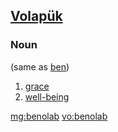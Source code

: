 ==[[Volapük]]==

===Noun===
{{infl|vo|noun}} (same as [[ben]])

# [[grace]]
# [[well-being]]

[[mg:benolab]]
[[vo:benolab]]
